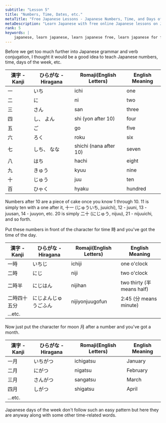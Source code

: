 ```yaml
---
subtitle: "Lesson 5"
title: "Numbers, Time, Dates, etc."
metaTitle: "Free Japanese Lessons - Japanese Numbers, Time, and Days of the Week - Learn to speak the Japanese language online for free!"
metaDescription: "Learn Japanese with free online Japanese lessons on Japanese grammar, Japanese verb conjugation, and Japanese sentence structure"
rank: 5
keywords: |
    japanese, learn japanese, learn japanese free, learn japanese for free, learning japanese, learning japanese language, japanese learn, japanese learning, japanese language, japanese language learning, learn japanese language, japanese lesson, japanese lessons, free japanese lessons, online japanese, japanese online, learn japanese online, learn japanese online free, learning japanese online, online japanese lesson, online japanese lessons, japanese tutorial, japanese course, japanese language course, language course, japanese alphabet, japanese alphabets, japanese letters, japanese hiragana, hiragana alphabet, hiragana, japanese katakana, katakana alphabet, katakana, japanese kanji, kanji, speak japanese, learn to speak japanese, how to speak japanese, how to learn japanese, learn how to speak japanese, how to speak read and write japanese, learn how to speak read and write japanese, learn japanese with free japanese lessons, learn japanese with freejapaneselessons.com, what is my name in japanese, japanese words, basic japanese words, japan language, japan alphabet, hiragana chart, katakana chart, japanese characters, names in japanese, hiragana sentence, learn hiragana, japanese classes, japanese alphabet with english letters, japanese beginner, introducing yourself in japanese, common japanese words, hiragana characters, katakana characters
---
```


Before we get too much further into Japanese grammar and verb conjugation, I thought it would be a good idea to teach Japanese numbers, time, days of the week, etc.

<table>
<thead>
<tr>
<th>漢字 - Kanji</th>
<th>ひらがな - Hiragana</th>
<th>Romaji(English Letters)</th>
<th>English Meaning</th>
</tr>
</thead>
<tbody>
<tr>
<td>一</td>
<td>いち</td>
<td>ichi</td>
<td>one</td>
</tr>
<tr>
<td>二</td>
<td>に</td>
<td>ni</td>
<td>two</td>
</tr>
<tr>
<td>三</td>
<td>さん</td>
<td>san</td>
<td>three</td>
</tr>
<tr>
<td>四</td>
<td>し、 よん</td>
<td>shi (yon after 10)</td>
<td>four</td>
</tr>
<tr>
<td>五</td>
<td>ご</td>
<td>go</td>
<td>five</td>
</tr>
<tr>
<td>六</td>
<td>ろく</td>
<td>roku</td>
<td>six</td>
</tr>
<tr>
<td>七</td>
<td>しち、 なな</td>
<td>shichi (nana after 10)</td>
<td>seven</td>
</tr>
<tr>
<td>八</td>
<td>はち</td>
<td>hachi</td>
<td>eight</td>
</tr>
<tr>
<td>九</td>
<td>きゅう</td>
<td>kyuu</td>
<td>nine</td>
</tr>
<tr>
<td>十</td>
<td>じゅう</td>
<td>juu</td>
<td>ten</td>
</tr>
<tr>
<td>百</td>
<td>ひゃく</td>
<td>hyaku</td>
<td>hundred</td>
</tr>
</tbody>
</table>

Numbers after 10 are a piece of cake once you know 1 through 10. 11 is simply ten with a one after it, 十一 (じゅういち, juuichi), 12 - juuni, 13 - juusan, 14 - juuyon, etc. 20 is simply 二十 (にじゅう, nijuu), 21 - nijuuichi, and so forth.

Put these numbers in front of the character for time 時 and you've got the time of the day.

<table>
<thead>
<tr>
<th>漢字 - Kanji</th>
<th>ひらがな - Hiragana</th>
<th>Romaji(English Letters)</th>
<th>English Meaning</th>
</tr>
</thead>
<tbody>
<tr>
<td>一時</td>
<td>いちじ</td>
<td>ichiji</td>
<td>one o'clock</td>
</tr>
<tr>
<td>二時</td>
<td>にじ</td>
<td>niji</td>
<td>two o'clock</td>
</tr>
<tr>
<td>二時半</td>
<td>にじはん</td>
<td>nijihan</td>
<td>two thirty (半 means half)</td>
</tr>
<tr>
<td>二時四十五分</td>
<td>にじよんじゅうごふん</td>
<td>nijiyonjuugofun</td>
<td>2:45 (分 means minute)</td>
</tr>
<tr>
<td>...etc.</td>
</tr>
</tbody>
</table>

Now just put the character for moon 月 after a number and you've got a month.


<table>
<thead>
<tr>
<th>漢字 - Kanji</th>
<th>ひらがな - Hiragana</th>
<th>Romaji(English Letters)</th>
<th>English Meaning</th>
</tr>
</thead>
<tbody>
<tr>
<td>一月</td>
<td>いちがつ</td>
<td>ichigatsu</td>
<td>January</td>
</tr>
<tr>
<td>二月</td>
<td>にがつ</td>
<td>nigatsu</td>
<td>February</td>
</tr>
<tr>
<td>三月</td>
<td>さんがつ</td>
<td>sangatsu</td>
<td>March</td>
</tr>
<tr>
<td>四月</td>
<td>しがつ</td>
<td>shigatsu</td>
<td>April</td>
</tr>
<tr>
<td>...etc.</td>
</tr>
</tbody>
</table>


Japanese days of the week don't follow such an easy pattern but here they are anyway along with some other time-related words.